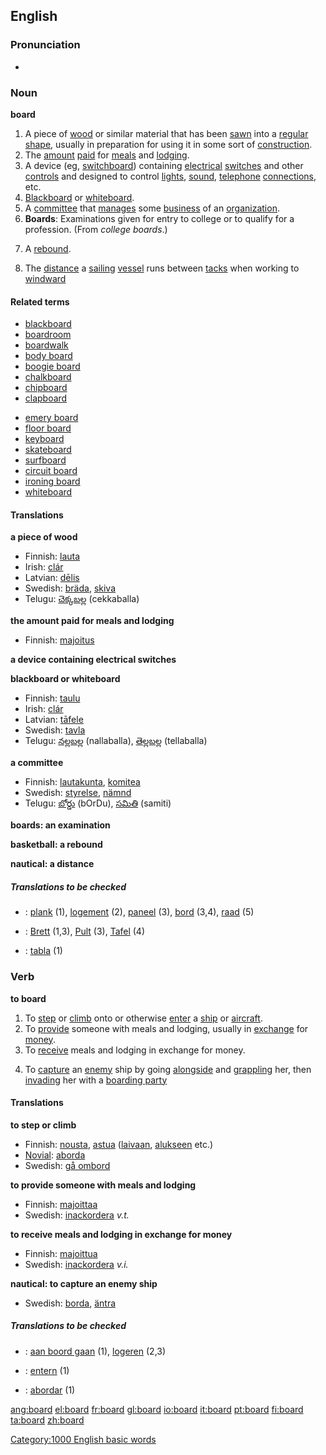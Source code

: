 ==English==

{{rank|opposite|vast|isn\'t|974|board|associated|worse|safe}}

===Pronunciation===
*{{audio|en-us-board.ogg|Audio US}}

===Noun===
'''board'''

# A piece of [[wood]] or similar material that has been [[sawn]] into a [[regular]] [[shape]], usually in preparation for using it in some sort of [[construction]].
# The [[amount]] [[paid]] for [[meal]]s and [[lodging]].
# A device (eg, [[switchboard]]) containing [[electrical]] [[switch]]es and other [[control]]s and designed to control [[light]]s, [[sound]], [[telephone]] [[connection]]s, etc.
# [[Blackboard]] or [[whiteboard]].
# A [[committee]] that [[manage]]s some [[business]] of an [[organization]].
# '''Boards''': Examinations given for entry to college or to qualify for a profession.  (From ''college boards''.)
# {{cattag2|Basketball|Colloquial}} A [[rebound]].
# {{nautical}} The [[distance]] a [[sailing]] [[vessel]] runs between [[tack]]s when working to [[windward]]

====Related terms====
{{top}}
*[[blackboard]]
*[[boardroom]]
*[[boardwalk]]
*[[body board]]<!-- maybe also hyphenated and/or 1-word versions -->
*[[boogie board]]<!-- maybe also hyphenated and/or 1-word versions -->
*[[chalkboard]]
*[[chipboard]]
*[[clapboard]]
{{mid}}
*[[emery board]]
*[[floor board]]<!-- maybe also hyphenated and/or 1-word versions -->
*[[keyboard]]
*[[skateboard]]
*[[surfboard]]
*[[circuit board]]
*[[ironing board]]
*[[whiteboard]]
{{bottom}}

====Translations====
'''a piece of wood'''
{{top}}
*Finnish: [[lauta]]
*Irish: [[clár]]
*Latvian: [[dēlis]] {{m}}
*Swedish: [[bräda]], [[skiva]]
*Telugu: [[చెక్కబల్ల]] (cekkaballa)
{{bottom}}

'''the amount paid for meals and lodging'''
{{top}}
*Finnish: [[majoitus]]
{{bottom}}

'''a device containing electrical switches'''
{{top}}
{{bottom}}

'''blackboard or whiteboard'''
{{top}}
*Finnish: [[taulu]]
*Irish: [[clár]]
*Latvian: [[tāfele]] {{f}}
*Swedish: [[tavla]]
*Telugu: [[నల్లబల్ల]] (nallaballa), [[తెల్లబల్ల]] (tellaballa)
{{bottom}}

'''a committee'''
{{top}}
*Finnish: [[lautakunta]], [[komitea]]
*Swedish: [[styrelse]], [[nämnd]]
*Telugu: [[బోర్డు]] (bOrDu), [[సమితి]] (samiti)
{{bottom}}

'''boards: an examination'''
{{top}}
{{bottom}}

'''basketball: a rebound'''
{{top}}
{{bottom}}

'''nautical: a distance'''
{{top}}
{{bottom}}

=====Translations to be checked=====
{{checktrans}}
*{{ttbc|Dutch}}: [[plank]] {{f}} (1), [[logement]] {{n}} (2), [[paneel]] {{n}}    (3), [[bord]] {{n}} (3,4), [[raad]] {{m}} (5)
*{{ttbc|German}}: [[Brett]] {{n}} (1,3), [[Pult]] {{n}} (3), [[Tafel]] {{f}} (4)
*{{ttbc|Spanish}}: [[tabla]] (1)

===Verb===
'''to board'''

# To [[step]] or [[climb]] onto or otherwise [[enter]] a [[ship]] or [[aircraft]].
# To [[provide]] someone with meals and lodging, usually in [[exchange]] for [[money]].
# To [[receive]] meals and lodging in exchange for money.
#{{nautical}} To [[capture]] an [[enemy]] ship by going [[alongside]] and [[grappling]] her, then [[invading]] her with a [[boarding party]]

====Translations====
'''to step or climb'''
{{top}}
*Finnish: [[nousta]], [[astua]] ([[laiva]]an, [[alus|alukseen]] etc.)
*[[Novial]]: [[aborda]]
*Swedish: [[gå ombord]]
{{bottom}}

'''to provide someone with meals and lodging'''
{{top}}
*Finnish: [[majoittaa]]
*Swedish: [[inackordera]] ''v.t.''
{{bottom}}

'''to receive meals and lodging in exchange for money'''
{{top}}
*Finnish: [[majoittua]]
*Swedish: [[inackordera]] ''v.i.''
{{bottom}}

'''nautical: to capture an enemy ship'''
{{top}}
*Swedish: [[borda]], [[äntra]]
{{bottom}}

=====Translations to be checked=====
{{checktrans}}
*{{ttbc|Dutch}}: [[aan boord gaan]] (1), [[logeren]] (2,3)
*{{ttbc|German}}: [[entern]] (1)
*{{ttbc|Spanish}}: [[abordar]] (1)

[[Category:1000 English basic words]]

[[ang:board]]
[[el:board]]
[[fr:board]]
[[gl:board]]
[[io:board]]
[[it:board]]
[[pt:board]]
[[fi:board]]
[[ta:board]]
[[zh:board]]